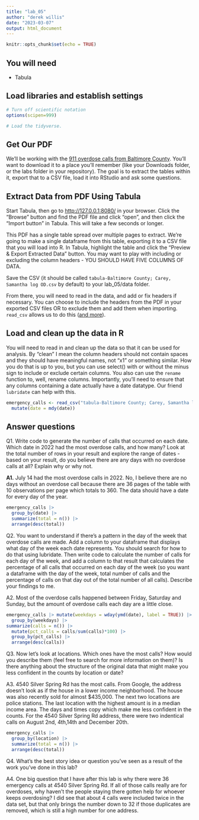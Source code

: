 ```yaml
---
title: "lab_05"
author: "derek willis"
date: "2023-03-07"
output: html_document
---
```


```r
knitr::opts_chunk$set(echo = TRUE)
```

## You will need

-   Tabula

## Load libraries and establish settings

```r
# Turn off scientific notation
options(scipen=999)

# Load the tidyverse.

```

## Get Our PDF

We'll be working with the [911 overdose calls from Baltimore County](https://drive.google.com/file/d/1qkYuojGF_6WKFr5aNQxmewDzcKyOiJFr/view?usp=share_link). You'll want to download it to a place you'll remember (like your Downloads folder, or the labs folder in your repository). The goal is to extract the tables within it, export that to a CSV file, load it into RStudio and ask some questions.

## Extract Data from PDF Using Tabula

Start Tabula, then go to <http://127.0.0.1:8080/> in your browser. Click the "Browse" button and find the PDF file and click "open", and then click the "Import button" in Tabula. This will take a few seconds or longer.

This PDF has a single table spread over multiple pages to extract. We're going to make a single dataframe from this table, exporting it to a CSV file that you will load into R. In Tabula, highlight the table and click the "Preview & Export Extracted Data" button. You may want to play with including or excluding the column headers - YOU SHOULD HAVE FIVE COLUMNS OF DATA.

Save the CSV (it should be called `tabula-Baltimore County; Carey, Samantha log OD.csv` by default) to your lab_05/data folder.

From there, you will need to read in the data, and add or fix headers if necessary. You can choose to include the headers from the PDF in your exported CSV files OR to exclude them and add them when importing. `read_csv` allows us to do this ([and more](https://readr.tidyverse.org/reference/read_delim.html)).

## Load and clean up the data in R

You will need to read in and clean up the data so that it can be used for analysis. By "clean" I mean the column headers should not contain spaces and they should have meaningful names, not "x1" or something similar. How you do that is up to you, but you can use select() with or without the minus sign to include or exclude certain columns. You also can use the `rename` function to, well, rename columns. Importantly, you'll need to ensure that any columns containing a date actually have a date datatype. Our friend `lubridate` can help with this.

```r
emergency_calls <- read_csv("tabula-Baltimore County; Carey, Samantha log OD.csv",col_names = FALSE) |> clean_names() |> rename(date = x1, time = x2, case_number = x3, event_type = x4, location = x5) |> 
  mutate(date = mdy(date))
```

## Answer questions

Q1. Write code to generate the number of calls that occurred on each date. Which date in 2022 had the most overdose calls, and how many? Look at the total number of rows in your result and explore the range of dates - based on your result, do you believe there are any days with no overdose calls at all? Explain why or why not.

**A1.** July 14 had the most overdose calls in 2022. No, I believe there are no days without an overdose call because there are 36 pages of the table with 10 observations per page which totals to 360. The data should have a date for every day of the year.

```r
emergency_calls |>
  group_by(date) |>
  summarize(total = n()) |>
  arrange(desc(total))
```

Q2. You want to understand if there's a pattern in the day of the week that overdose calls are made. Add a column to your dataframe that displays what day of the week each date represents. You should search for how to do that using lubridate. Then write code to calculate the number of calls for each day of the week, and add a column to that result that calculates the percentage of all calls that occurred on each day of the week (so you want a dataframe with the day of the week, total number of calls and the percentage of calls on that day out of the total number of all calls). Describe your findings to me.

A2. Most of the overdose calls happened between Friday, Saturday and Sunday, but the amount of overdose calls each day are a little close.

```r
emergency_calls |> mutate(weekdays = wday(ymd(date), label = TRUE)) |>
  group_by(weekdays) |>
summarize(calls = n()) |> 
  mutate(pct_calls = calls/sum(calls)*100) |>
  group_by(pct_calls) |>
  arrange(desc(calls)) 
```

Q3. Now let's look at locations. Which ones have the most calls? How would you describe them (feel free to search for more information on them)? Is there anything about the structure of the original data that might make you less confident in the counts by location or date?

A3. 4540 Silver Spring Rd has the most calls. From Google, the address doesn't look as if the house in a lower income neighborhood. The house was also recently sold for almost \$435,000. The next two locations are police stations. The last location with the highest amount is in a median income area. The days and times copy which make me less confident in the counts. For the 4540 Silver Spring Rd address, there were two indentical calls on August 2nd, 4th,14th and December 20th.

```r
emergency_calls |> 
  group_by(location) |>
  summarize(total = n()) |>
  arrange(desc(total))
```

Q4. What's the best story idea or question you've seen as a result of the work you've done in this lab?

A4. One big question that I have after this lab is why there were 36 emergency calls at 4540 Silver Spring Rd. If all of those calls really are for overdoses, why haven't the people staying there gotten help for whoever keeps overdosing? I did see that about 4 calls were included twice in the data set, but that only brings the number down to 32 if those duplicates are removed, which is still a high number for one address.
